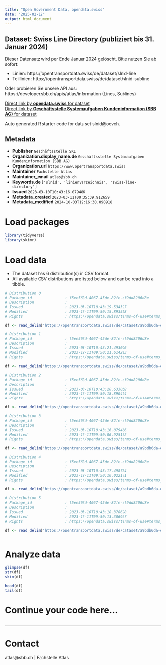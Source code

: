 ```yaml
---
title: "Open Government Data, opendata.swiss"
date: "2025-02-12"
output: html_document
---
```


## Dataset: Swiss Line Directory (publiziert bis 31. Januar 2024)

Dieser Datensatz wird per Ende Januar 2024 gelöscht. Bitte nutzen Sie ab sofort: 

- Linien: https://opentransportdata.swiss/de/dataset/slnid-line
- Teillinien: https://opentransportdata.swiss/de/dataset/slnid-subline

Oder probieren Sie unsere API aus: 
https://developer.sbb.ch/apis/atlas/information (Lines, Sublines)

[Direct link by **opendata.swiss** for dataset](https://opendata.swiss/de/dataset/swiss-line-directory-slnid)<br>
[Direct link by **Geschäftsstelle Systemaufgaben Kundeninformation (SBB AG)** for dataset](https://opentransportdata.swiss/dataset/slnid)

Auto generated R starter code for data set slnid@oevch.

## Metadata

- **Publisher** `Geschäftsstelle SKI`
- **Organization.display_name.de** `Geschäftsstelle Systemaufgaben Kundeninformation (SBB AG)`
- **Organization.url** `https://www.opentransportdata.swiss`
- **Maintainer** `Fachstelle Atlas`
- **Maintainer_email** `atlas@sbb.ch`
- **Keywords.de** `['slnid', 'linienverzeichnis', 'swiss-line-directory']`
- **Issued** `2023-03-10T10:43:16.079486`
- **Metadata_created** `2023-03-11T00:35:39.912659`
- **Metadata_modified** `2024-10-03T19:16:30.090918`


# Load packages

```r

library(tidyverse)
library(skimr)

```

# Load data

-   The dataset has 6 distribution(s) in CSV format.
-   All available CSV distributions are listed below and can be read into a tibble.

```r

# Distribution 0
# Package_id               : f5ee562d-4067-45de-82fe-ef9dd8206d8e
# Description              : 
# Issued                   : 2023-03-10T10:43:19.534397
# Modified                 : 2023-12-11T09:50:15.893558
# Rights                   : https://opendata.swiss/terms-of-use#terms_by

df <- read_delim('https://opentransportdata.swiss/de/dataset/a9bdb6da-d9a8-4853-a3ab-7dace939969f/resource/fab45ea9-54e5-48b5-912f-4d32950bcf9d/download/full_subline.csv')

# Distribution 1
# Package_id               : f5ee562d-4067-45de-82fe-ef9dd8206d8e
# Description              : 
# Issued                   : 2023-03-10T10:43:21.493026
# Modified                 : 2023-12-11T09:50:21.614283
# Rights                   : https://opendata.swiss/terms-of-use#terms_by

df <- read_delim('https://opentransportdata.swiss/de/dataset/a9bdb6da-d9a8-4853-a3ab-7dace939969f/resource/e8ba2f56-5b55-42c8-93d0-d11169b04edc/download/future_timetable_subline.csv')

# Distribution 2
# Package_id               : f5ee562d-4067-45de-82fe-ef9dd8206d8e
# Description              : 
# Issued                   : 2023-03-10T10:43:20.633058
# Modified                 : 2023-12-11T09:50:18.890494
# Rights                   : https://opendata.swiss/terms-of-use#terms_by

df <- read_delim('https://opentransportdata.swiss/de/dataset/a9bdb6da-d9a8-4853-a3ab-7dace939969f/resource/84fd905a-cbbc-466f-a5d8-2576ba22c12b/download/future_timetable_line.csv')

# Distribution 3
# Package_id               : f5ee562d-4067-45de-82fe-ef9dd8206d8e
# Description              : 
# Issued                   : 2023-03-10T10:43:16.079486
# Modified                 : 2023-12-11T09:50:06.925162
# Rights                   : https://opendata.swiss/terms-of-use#terms_by

df <- read_delim('https://opentransportdata.swiss/de/dataset/a9bdb6da-d9a8-4853-a3ab-7dace939969f/resource/870d00fa-e04d-492a-a16c-37d773cd9385/download/actual_date_line.csv')

# Distribution 4
# Package_id               : f5ee562d-4067-45de-82fe-ef9dd8206d8e
# Description              : 
# Issued                   : 2023-03-10T10:43:17.498734
# Modified                 : 2023-12-11T09:50:10.022171
# Rights                   : https://opendata.swiss/terms-of-use#terms_by

df <- read_delim('https://opentransportdata.swiss/de/dataset/a9bdb6da-d9a8-4853-a3ab-7dace939969f/resource/ba6f7292-2c58-496d-998b-5aca84975969/download/actual_date_subline.csv')

# Distribution 5
# Package_id               : f5ee562d-4067-45de-82fe-ef9dd8206d8e
# Description              : 
# Issued                   : 2023-03-10T10:43:18.378698
# Modified                 : 2023-12-11T09:50:13.306937
# Rights                   : https://opendata.swiss/terms-of-use#terms_by

df <- read_delim('https://opentransportdata.swiss/de/dataset/a9bdb6da-d9a8-4853-a3ab-7dace939969f/resource/60f4312d-23ce-469e-8fda-044f5cdfbacc/download/full_line.csv')



```

# Analyze data

```r

glimpse(df)
str(df)
skim(df)

head(df)
tail(df)

```

# Continue your code here...

```r

```

------------------------------------------------------------------------

# Contact

atlas@sbb.ch | Fachstelle Atlas
